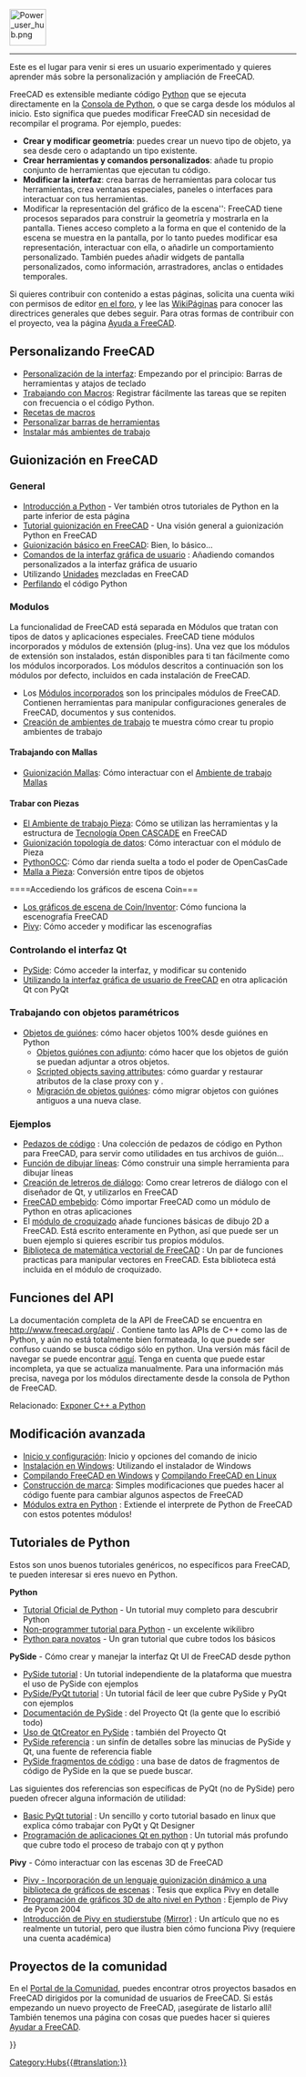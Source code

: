 <languages/>
{{TOCright}}
[[Image:Power_user_hub.png|64px]]
----

Este es el lugar para venir si eres un usuario experimentado y quieres aprender más sobre la personalización y ampliación de FreeCAD.

FreeCAD es extensible mediante código [[Python/es|Python]] que se ejecuta directamente en la [[Python_console/es|Consola de Python]], o que se carga desde los módulos al inicio. Esto significa que puedes modificar FreeCAD sin necesidad de recompilar el programa. Por ejemplo, puedes:
* '''Crear y modificar geometría''': puedes crear un nuevo tipo de objeto, ya sea desde cero o adaptando un tipo existente.
* '''Crear herramientas y comandos personalizados''': añade tu propio conjunto de herramientas que ejecutan tu código.
* '''Modificar la interfaz''': crea barras de herramientas para colocar tus herramientas, crea ventanas especiales, paneles o interfaces para interactuar con tus herramientas.
*Modificar la representación del gráfico de la escena'': FreeCAD tiene procesos separados para construir la geometría y mostrarla en la pantalla. Tienes acceso completo a la forma en que el contenido de la escena se muestra en la pantalla, por lo tanto puedes modificar esa representación, interactuar con ella, o añadirle un comportamiento personalizado. También puedes añadir widgets de pantalla personalizados, como información, arrastradores, anclas o entidades temporales.

Si quieres contribuir con contenido a estas páginas, solicita una cuenta wiki con permisos de editor [https://forum.freecad.org/viewtopic.php?f=21&t=6830 en el foro], y lee las [[WikiPages/es|WikiPáginas]] para conocer las directrices generales que debes seguir. Para otras formas de contribuir con el proyecto, vea la página [[Help_FreeCAD/es|Ayuda a FreeCAD]].

<span id="Customizing_FreeCAD"></span>
== Personalizando FreeCAD ==

* [[Interface Customization/es|Personalización de la interfaz]]: Empezando por el principio: Barras de herramientas y atajos de teclado
* [[Macros/es|Trabajando con Macros]]: Registrar fácilmente las tareas que se repiten con frecuencia o el código Python.
* [[Macros_recipes/es|Recetas de macros]]
* [[Customize_Toolbars/es|Personalizar barras de herramientas]]
* [[Installing_more_workbenches/es|Instalar más ambientes de trabajo]]

<span id="Scripting_in_FreeCAD"></span>
== Guionización en FreeCAD ==

===General===

<div class="mw-translate-fuzzy">
* [[Introduction_to_Python/es|Introducción a Python]] - Ver también otros tutoriales de Python en la parte inferior de esta página
* [[Python_scripting_tutorial/es|Tutorial guionización en FreeCAD]] - Una visión general a guionización Python en FreeCAD
* [[FreeCAD_Scripting_Basics/es|Guionización básico en FreeCAD]]: Bien, lo básico...
* [[Gui_Command/es|Comandos de la interfaz gráfica de usuario]] : Añadiendo comandos personalizados a la interfaz gráfica de usuario
* Utilizando [[Units/es|Unidades]] mezcladas en FreeCAD
* [[Profiling/es|Perfilando]] el código Python
</div>

<span id="Modules"></span>
=== Modulos ===

La funcionalidad de FreeCAD está separada en Módulos que tratan con tipos de datos y aplicaciones especiales. FreeCAD tiene módulos incorporados y módulos de extensión (plug-ins). Una vez que los módulos de extensión son instalados, están disponibles para ti tan fácilmente como los módulos incorporados. Los módulos descritos a continuación son los módulos por defecto, incluidos en cada instalación de FreeCAD.

* Los [[Builtin modules/es|Módulos incorporados]] son los principales módulos de FreeCAD. Contienen herramientas para manipular configuraciones generales de FreeCAD, documentos y sus contenidos.
* [[Workbench creation/es|Creación de ambientes de trabajo]] te muestra cómo crear tu propio ambientes de trabajo

<span id="Working_with_Meshes"></span>
====Trabajando con Mallas====

* [[Mesh_Scripting/es|Guionización Mallas]]: Cómo interactuar con el [[Mesh_Workbench/es|Ambiente de trabajo Mallas]]

<span id="Working_with_Parts"></span>
====Trabar con Piezas====

<div class="mw-translate-fuzzy">
* [[Part_Workbench/es|El Ambiente de trabajo Pieza]]: Cómo se utilizan las herramientas y la estructura de [http://en.wikipedia.org/wiki/Open_CASCADE Tecnología Open CASCADE] en FreeCAD
* [[Topological data scripting/es|Guionización topología de datos]]: Cómo interactuar con el módulo de Pieza
* [[pythonOCC/es|PythonOCC]]: Cómo dar rienda suelta a todo el poder de OpenCasCade
* [[Mesh to Part/es|Malla a Pieza]]: Conversión entre tipos de objetos
</div>

<span id="Accessing_the_Coin_scenegraph"></span>
====Accediendo los gráficos de escena Coin===

* [[Scenegraph/es|Los gráficos de escena de Coin/Inventor]]: Cómo funciona la escenografía FreeCAD
* [[Pivy/es|Pivy]]: Cómo acceder y modificar las escenografías

<span id="Controlling_the_Qt_interface"></span>
===Controlando el interfaz Qt===

* [[PySide/es|PySide]]: Cómo acceder la interfaz, y modificar su contenido
* [[Embedding FreeCADGui/es|Utilizando la interfaz gráfica de usuario de FreeCAD]] en otra aplicación Qt con PyQt

<span id="Working_with_parametric_objects"></span>
===Trabajando con objetos paramétricos===

<div class="mw-translate-fuzzy">
* [[Scripted_objects/es|Objetos de guiónes]]: cómo hacer objetos 100% desde guiónes en Python
** [[Scripted_objects_with_attachment/es|Objetos guiónes con adjunto]]: cómo hacer que los objetos de guión se puedan adjuntar a otros objetos.
** [[Scripted_objects_saving_attributes/es|Scripted objects saving attributes]]: cómo guardar y restaurar atributos de la clase proxy con {{incode|__getstate__}} y {{incode|__setstate__}}.
** [[Scripted_objects_migration/es|Migración de objetos guiónes]]: cómo migrar objetos con guiónes antiguos a una nueva clase.
</div>

<span id="Examples"></span>
===Ejemplos===

* [[Code snippets/es|Pedazos de código]] : Una colección de pedazos de código en Python para FreeCAD, para servir como utilidades en tus archivos de guión...
* [[Line drawing function/es|Función de dibujar líneas]]: Cómo construir una simple herramienta para dibujar líneas
* [[Dialog creation/es|Creación de letreros de diálogo]]: Como crear letreros de diálogo con el diseñador de Qt, y utilizarlos en FreeCAD
* [[Embedding FreeCAD/es|FreeCAD embebido]]: Cómo importar FreeCAD como un módulo de Python en otras aplicaciones
* El [[Draft_Workbench/es|módulo de croquizado]] añade funciones básicas de dibujo 2D a FreeCAD. Está escrito enteramente en Python, así que puede ser un buen ejemplo si quieres escribir tus propios módulos.
* [[FreeCAD vector math library/es|Biblioteca de matemática vectorial de FreeCAD]] : Un par de funciones practicas para manipular vectores en FreeCAD. Esta biblioteca está incluida en el módulo de croquizado.

<span id="API_Functions"></span>
== Funciones del API ==

La documentación completa de la API de FreeCAD se encuentra en http://www.freecad.org/api/ . Contiene tanto las APIs de C++ como las de Python, y aún no está totalmente bien formateada, lo que puede ser confuso cuando se busca código sólo en python. Una versión más fácil de navegar se puede encontrar [[:Category:API|aquí]]. Tenga en cuenta que puede estar incompleta, ya que se actualiza manualmente. Para una información más precisa, navega por los módulos directamente desde la consola de Python de FreeCAD.

Relacionado: [[Exposing_C%2B%2B_to_Python/es|Exponer C++ a Python]]

<span id="Advanced_modification"></span>
== Modificación avanzada ==

* [[Start_up_and_Configuration/es|Inicio y configuración]]: Inicio y opciones del comando de inicio
* [[Installing_on_Windows/es|Instalación en Windows]]: Utilizando el instalador de Windows
* [[Compile_on_Windows/es|Compilando FreeCAD en Windows]] y [[Compile_on_Linux/es|Compilando FreeCAD en Linux]]
* [[Branding/es|Construcción de marca]]: Simples modificaciones que puedes hacer al código fuente para cambiar algunos aspectos de FreeCAD
* [[Extra_python_modules/es|Módulos extra en Python]] : Extiende el interprete de Python de FreeCAD con estos potentes módulos!

<span id="Python_tutorials"></span>
== Tutoriales de Python ==

Estos son unos buenos tutoriales genéricos, no específicos para FreeCAD, te pueden interesar si eres nuevo en Python.

'''Python'''
* [https://docs.python.org/3/tutorial/index.html  Tutorial Oficial de Python] - Un tutorial muy completo para descubrir Python
* [https://en.wikibooks.org/wiki/Non-Programmer%27s_Tutorial_for_Python_3 Non-programmer tutorial para Python] - un excelente wikilibro
* [http://npt.cc.rsu.ru/user/wanderer/ODP/Python_for_Newbies.htm Python para novatos] - Un gran tutorial que cubre todos los básicos

'''PySide''' - Cómo crear y manejar la interfaz Qt UI de FreeCAD desde python
* [http://zetcode.com/gui/pysidetutorial/ PySide tutorial] : Un tutorial independiente de la plataforma que muestra el uso de PySide con ejemplos
* [http://www.pythoncentral.io/series/python-pyside-pyqt-tutorial/ PySide/PyQt tutorial] : Un tutorial fácil de leer que cubre PySide y PyQt con ejemplos
* [http://qt-project.org/wiki/PySideDocumentation Documentación de PySide] : del Proyecto Qt (la gente que lo escribió todo)
* [http://qt-project.org/wiki/QtCreator_and_PySide Uso de QtCreator en PySide] : también del Proyecto Qt
* [http://srinikom.github.io/pyside-docs/index.html PySide referencia] : un sinfín de detalles sobre las minucias de PySide y Qt, una fuente de referencia fiable
* [http://nullege.com/codes/search?cq=PySide PySide fragmentos de código] : una base de datos de fragmentos de código de PySide en la que se puede buscar.

Las siguientes dos referencias son específicas de PyQt (no de PySide) pero pueden ofrecer alguna información de utilidad:
* [http://www.cs.usfca.edu/~afedosov/qttut/ Basic PyQt tutorial] : Un sencillo y corto tutorial basado en linux que explica cómo trabajar con PyQt y Qt Designer
* [http://vizzzion.org/?id=pyqt Programación de aplicaciones Qt en python] : Un tutorial más profundo que cubre todo el proceso de trabajo con qt y python

'''Pivy''' - Cómo interactuar con las escenas 3D de FreeCAD
* [http://citeseerx.ist.psu.edu/viewdoc/download?doi=10.1.1.108.947&rep=rep1&type=pdf Pivy - Incorporación de un lenguaje guionización dinámico a una biblioteca de gráficos de escenas] : Tesis que explica Pivy en detalle
* [http://ftp.ntua.gr/mirror/python/pycon/dc2004/papers/47/ Programación de gráficos 3D de alto nivel en Python] : Ejemplo de Pivy de Pycon 2004
* [https://www.semanticscholar.org/paper/Integrating-Pivy-into-Studierstube-4.2-Gruber/08c9a89c8326c87f81c2d83428029fbfb6c2ae64 Introducción de Pivy en studierstube] [https://www.researchgate.net/publication/228737136_Integrating_Pivy_into_Studierstube_42 (Mirror)] : Un artículo que no es realmente un tutorial, pero que ilustra bien cómo funciona Pivy (requiere una cuenta académica)

<span id="Community_projects"></span>
== Proyectos de la comunidad == 

En el [[FreeCAD Community Portal/es|Portal de la Comunidad]], puedes encontrar otros proyectos basados en FreeCAD dirigidos por la comunidad de usuarios de FreeCAD. Si estás empezando un nuevo proyecto de FreeCAD, ¡asegúrate de listarlo allí! También tenemos una página con cosas que puedes hacer si quieres  [[Help FreeCAD/es|Ayudar a FreeCAD]].


{{Powerdocnavi{{#translation:}}}}
[[Category:Hubs{{#translation:}}]]